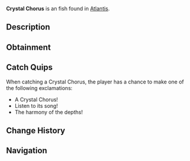 {{FishInfobox
|image          = Crystal Chorus.png
|rarity         = Uncommon
|sea            = First Sea
|location       = [[Atlantis]]
|sublocation    = 
|sources        = Fishing Rod
|radar_location = 
|xp             = 100
|weather        = Clear
|time           = Night
|season         = Winter
|bait           = Shrimp
|base_weight    = 5
|base_value     = 160
|weight_range   = 2.5
|base_chance    = 50
|base_resil     = 60
}}
'''Crystal Chorus''' is an {{Rarity|Uncommon}} fish found in [[Atlantis]].

== Description ==
{{Description|These mysterious fish gather around ancient power crystals, creating haunting harmonies with their fins. The vibrations seem to resonate with the city's magic.|Bestiary Entry}}

== Obtainment ==
{{Description|Sunken's Depth Pool|Bestiary Hint}}
{{Fish Availability|
Atlantis/Sunken Depths
|top_rods      = 
Astralhook Rod\134996.19\186885.35;
Firefly Rod\132729.12\110121.54;
Ethereal Prism Rod\130228.72\163969.05;
Champions Rod\130003.5\91535.72;
Depthseeker Rod\129949.55\92399.76;
Training Rod\125695.09\151459.31;
Flimsy Rod\89220.87\87536.02;
Leviathan's Fang Rod\122133.16\136300.9;
No-Life Rod\119705.32\119705.32;
Fortune Rod\71628.9\99161.26;
Avalanche Rod\127715.96\89305.18;
Verdant Shear Rod\123629.64\101123.55;
Seraphic Rod\118451.39\118451.39;
Free Spirit Rod\114589.22\105757.65;
Trident Rod\112341.95\84896.81;
Blazebringer Rod\110991.61\107456.14;
Zeus Rod\110143.48\100823.19;
Challenger's Rod\108465.86\108465.86;
Rod Of The Forgotten Fang\108106.5\108106.5;
Volcanic Rod\107500.15\76517.73;
Rod Of The Depths\98132.02\98132.02;
Rod Of The Exalted One\93531.47\99077.66;
Steady Rod\60518.43\50381.24
|recommended   = Ethereal Prism Rod
}}

== Catch Quips ==
When catching a Crystal Chorus, the player has a chance to make one of the following exclamations:
* A Crystal Chorus!
* Listen to its song!
* The harmony of the depths!

== Change History ==
{{Change History|{{subst:Current Version}}}}

== Navigation ==
{{Fish Navbox|Atlantis}}